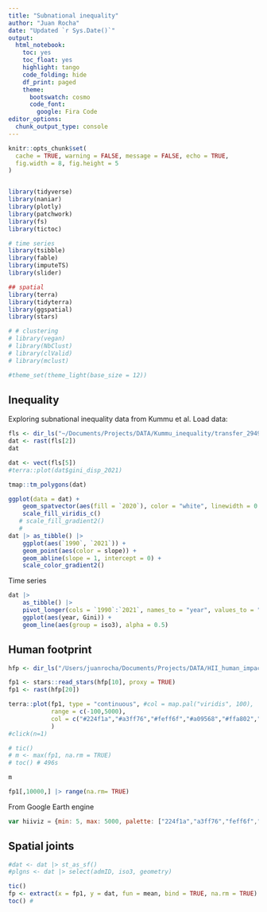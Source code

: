 ```yaml
---
title: "Subnational inequality"
author: "Juan Rocha"
date: "Updated `r Sys.Date()`"
output:
  html_notebook:
    toc: yes
    toc_float: yes
    highlight: tango
    code_folding: hide
    df_print: paged
    theme: 
      bootswatch: cosmo
      code_font:
        google: Fira Code
editor_options: 
  chunk_output_type: console
---
```



```r
knitr::opts_chunk$set(
  cache = TRUE, warning = FALSE, message = FALSE, echo = TRUE,
  fig.width = 8, fig.height = 5
)


library(tidyverse)
library(naniar)
library(plotly)
library(patchwork)
library(fs)
library(tictoc)

# time series
library(tsibble)
library(fable)
library(imputeTS)
library(slider)

## spatial
library(terra)
library(tidyterra)
library(ggspatial)
library(stars)

# # clustering
# library(vegan)
# library(NbClust)
# library(clValid)
# library(mclust)

#theme_set(theme_light(base_size = 12))
```

## Inequality

Exploring subnational inequality data from Kummu et al. Load data:

```r

fls <- dir_ls("~/Documents/Projects/DATA/Kummu_inequality/transfer_294976_files_744c217c/")
dat <- rast(fls[2])
dat

dat <- vect(fls[5])
#terra::plot(dat$gini_disp_2021)

tmap::tm_polygons(dat)

ggplot(data = dat) +
    geom_spatvector(aes(fill = `2020`), color = "white", linewidth = 0.1) +
    scale_fill_viridis_c()
   # scale_fill_gradient2() 
   # 
dat |> as_tibble() |> 
    ggplot(aes(`1990`, `2021`)) +
    geom_point(aes(color = slope)) +
    geom_abline(slope = 1, intercept = 0) +
    scale_color_gradient2()
```

Time series

```r
dat |> 
    as_tibble() |> 
    pivot_longer(cols = `1990`:`2021`, names_to = "year", values_to = "Gini") |> 
    ggplot(aes(year, Gini)) +
    geom_line(aes(group = iso3), alpha = 0.5)
```

## Human footprint

```r
hfp <- dir_ls("/Users/juanrocha/Documents/Projects/DATA/HII_human_impact_index/first-gen/")

fp1 <- stars::read_stars(hfp[10], proxy = TRUE)
fp1 <- rast(hfp[20])

terra::plot(fp1, type = "continuous", #col = map.pal("viridis", 100),
            range = c(-100,5000),
            col = c("#224f1a","#a3ff76","#feff6f","#a09568","#ffa802","#f7797c","#fb0102","#d87136","#a90086","#7a1ca5","#421137","#000000")
            )
#click(n=1)

# tic()
# m <- max(fp1, na.rm = TRUE)
# toc() # 496s

m

fp1[,10000,] |> range(na.rm= TRUE)
```

From Google Earth engine 
```javascript
var hiiviz = {min: 5, max: 5000, palette: ["224f1a","a3ff76","feff6f","a09568","ffa802","f7797c","fb0102","d87136","a90086","7a1ca5","421137","000000"]
```

## Spatial joints

```r
#dat <- dat |> st_as_sf()
#plgns <- dat |> select(admID, iso3, geometry)

tic()
fp <- extract(x = fp1, y = dat, fun = mean, bind = TRUE, na.rm = TRUE)
toc() #
```

